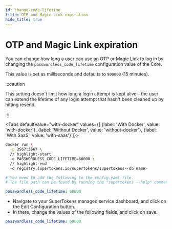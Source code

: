 ```yaml
---
id: change-code-lifetime
title: OTP and Magic Link expiration
hide_title: true
---
```



# OTP and Magic Link expiration

You can change how long a user can use an OTP or Magic Link to log in by changing the `passwordless_code_lifetime` configuration value of the Core. 

This value is set as milliseconds and defaults to `900000` (15 minutes).

:::caution

This setting doesn't limit how long a login attempt is kept alive - the user can extend the lifetime of any login attempt that hasn't been cleaned up by hitting resend.

:::

<Tabs
defaultValue="with-docker"
values={[
{label: 'With Docker', value: 'with-docker'},
{label: 'Without Docker', value: 'without-docker'},
{label: 'With SaaS', value: 'with-saas'}
]}>
<TabItem value="with-docker">

```bash
docker run \
  -p 3567:3567 \
  // highlight-start
  -e PASSWORDLESS_CODE_LIFETIME=60000 \
  // highlight-end
  -d registry.supertokens.io/supertokens/supertokens-<db name>
```

</TabItem>

<TabItem value="without-docker">

```yaml
# You need to add the following to the config.yaml file.
# The file path can be found by running the "supertokens --help" command

passwordless_code_lifetime: 60000

```
</TabItem>

<TabItem value="with-saas">

- Navigate to your SuperTokens managed service dashboard, and click on the Edit Configuration button.
- In there, change the values of the following fields, and click on save.

```yaml
passwordless_code_lifetime: 60000
```
</TabItem>
</Tabs>